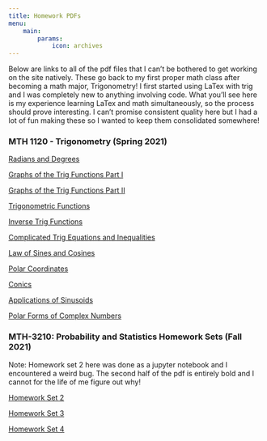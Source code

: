 ```yaml
---
title: Homework PDFs
menu:
    main:
        params:
            icon: archives
---
```


Below are links to all of the pdf files that I can't be bothered to get working on the site natively. These go back to my first proper math class after becoming a math major, Trigonometry! I first started using LaTex with trig and I was completely new to anything involving code. What you'll see here is my experience learning LaTex and math simultaneously, so the process should prove interesting. I can't promise consistent quality here but I had a lot of fun making these so I wanted to keep them consolidated somewhere!

### MTH 1120 - Trigonometry (Spring 2021)

[Radians and Degrees](/homework_pdf/trig/radians_part_2.pdf)

[Graphs of the Trig Functions Part I](/homework_pdf/trig/Graphs_of_the_Trig_Functions.pdf)

[Graphs of the Trig Functions Part II](/homework_pdf/trig/Graphs_of_the_Trig_Functions2.pdf)

[Trigonometric Functions](/homework_pdf/trig/The_Unit_Circle__Trig_Functions_Part_2.pdf)

[Inverse Trig Functions](/homework_pdf/trig/Inverse_Trig_Functions.pdf)

[Complicated Trig Equations and Inequalities](/homework_pdf/trig/Solving_Complicated_Trigonometric_Equations_and_Inequalities.pdf)

[Law of Sines and Cosines](/homework_pdf/trig/Law_of_Sines_and_Cosines.pdf)

[Polar Coordinates](/homework_pdf/trig/Polar_Coordinates1.pdf)

[Conics](/homework_pdf/trig/Conics.pdf)

[Applications of Sinusoids](/homework_pdf/trig/sinusoids.pdf)

[Polar Forms of Complex Numbers](/homework_pdf/trig/Polar_Form_of_Complex_Numbers.pdf)

### MTH-3210: Probability and Statistics Homework Sets (Fall 2021)
Note: Homework set 2 here was done as a jupyter notebook and I encountered a weird bug. The second half of the pdf is entirely bold and I cannot for the life of me figure out why! 

[Homework Set 2](/homework_pdf/MTH_3210/mth3210_whw2.pdf)

[Homework Set 3](/homework_pdf/MTH_3210/mth3210_whw3.pdf)

[Homework Set 4](/homework_pdf/MTH_3210/mth3210_whw4.pdf)